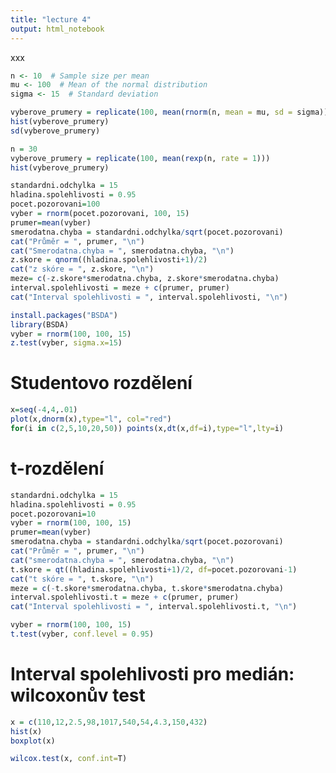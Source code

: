 ```yaml
---
title: "lecture 4"
output: html_notebook
---
```


xxx

```r
n <- 10  # Sample size per mean
mu <- 100  # Mean of the normal distribution
sigma <- 15  # Standard deviation

vyberove_prumery = replicate(100, mean(rnorm(n, mean = mu, sd = sigma)))
hist(vyberove_prumery)
sd(vyberove_prumery)

```

```r
n = 30
vyberove_prumery = replicate(100, mean(rexp(n, rate = 1)))
hist(vyberove_prumery)
```

```r
standardni.odchylka = 15
hladina.spolehlivosti = 0.95
pocet.pozorovani=100
vyber = rnorm(pocet.pozorovani, 100, 15)
prumer=mean(vyber)
smerodatna.chyba = standardni.odchylka/sqrt(pocet.pozorovani)
cat("Průměr = ", prumer, "\n")
cat("Smerodatna.chyba = ", smerodatna.chyba, "\n")
z.skore = qnorm((hladina.spolehlivosti+1)/2)
cat("z skóre = ", z.skore, "\n")
meze= c(-z.skore*smerodatna.chyba, z.skore*smerodatna.chyba)
interval.spolehlivosti = meze + c(prumer, prumer)
cat("Interval spolehlivosti = ", interval.spolehlivosti, "\n")
```
```r
install.packages("BSDA")
library(BSDA)
vyber = rnorm(100, 100, 15)
z.test(vyber, sigma.x=15)
```

# Studentovo rozdělení

```r
x=seq(-4,4,.01)
plot(x,dnorm(x),type="l", col="red")
for(i in c(2,5,10,20,50)) points(x,dt(x,df=i),type="l",lty=i)
```

# t-rozdělení

```r
standardni.odchylka = 15
hladina.spolehlivosti = 0.95
pocet.pozorovani=10
vyber = rnorm(100, 100, 15)
prumer=mean(vyber)
smerodatna.chyba = standardni.odchylka/sqrt(pocet.pozorovani)
cat("Průměr = ", prumer, "\n")
cat("smerodatna.chyba = ", smerodatna.chyba, "\n")
t.skore = qt((hladina.spolehlivosti+1)/2, df=pocet.pozorovani-1)
cat("t skóre = ", t.skore, "\n")
meze = c(-t.skore*smerodatna.chyba, t.skore*smerodatna.chyba)
interval.spolehlivosti.t = meze + c(prumer, prumer)
cat("Interval spolehlivosti = ", interval.spolehlivosti.t, "\n")

```

```r
vyber = rnorm(100, 100, 15)
t.test(vyber, conf.level = 0.95)
```


# Interval spolehlivosti pro medián: wilcoxonův test

```r
x = c(110,12,2.5,98,1017,540,54,4.3,150,432)
hist(x)
boxplot(x)
```

```r
wilcox.test(x, conf.int=T)
```

